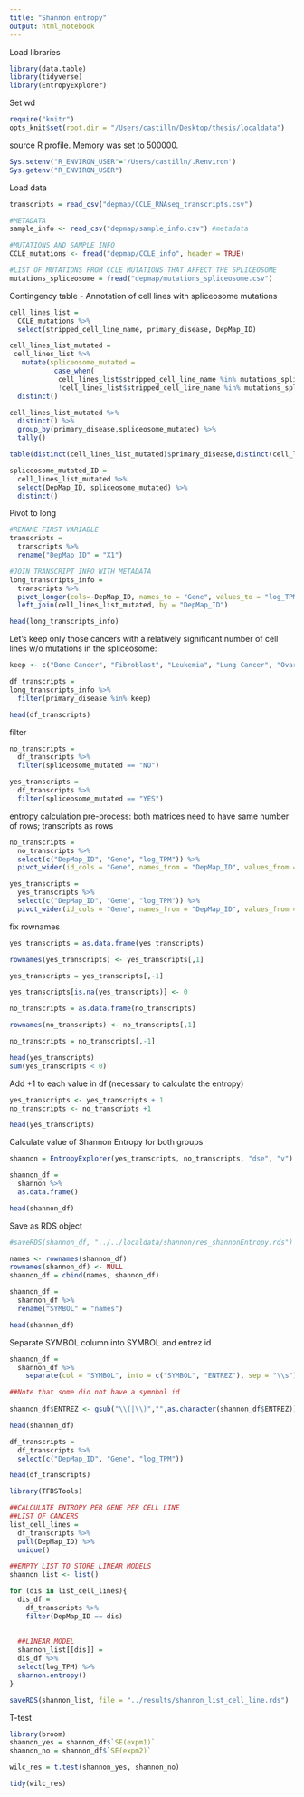 ```yaml
---
title: "Shannon entropy"
output: html_notebook
---
```


Load libraries
```r
library(data.table)
library(tidyverse)
library(EntropyExplorer)
```

Set wd 
```r
require("knitr")
opts_knit$set(root.dir = "/Users/castilln/Desktop/thesis/localdata")
```
source R profile. Memory was set to 500000.
```r
Sys.setenv("R_ENVIRON_USER"='/Users/castilln/.Renviron')
Sys.getenv("R_ENVIRON_USER")

```
Load data
```r
transcripts = read_csv("depmap/CCLE_RNAseq_transcripts.csv")

#METADATA
sample_info <- read_csv("depmap/sample_info.csv") #metadata

#MUTATIONS AND SAMPLE INFO
CCLE_mutations <- fread("depmap/CCLE_info", header = TRUE) 

#LIST OF MUTATIONS FROM CCLE MUTATIONS THAT AFFECT THE SPLICEOSOME
mutations_spliceosome = fread("depmap/mutations_spliceosome.csv")
```
Contingency table - Annotation of cell lines with spliceosome mutations
```r
cell_lines_list = 
  CCLE_mutations %>% 
  select(stripped_cell_line_name, primary_disease, DepMap_ID) 

cell_lines_list_mutated = 
 cell_lines_list %>% 
   mutate(spliceosome_mutated = 
           case_when(
            cell_lines_list$stripped_cell_line_name %in% mutations_spliceosome$stripped_cell_line_name ~ "YES", #if the mutation is in a gene from the spliceosome: 1 
            !cell_lines_list$stripped_cell_line_name %in% mutations_spliceosome$stripped_cell_line_name ~ "NO")) %>% 
  distinct()

cell_lines_list_mutated %>% 
  distinct() %>%
  group_by(primary_disease,spliceosome_mutated) %>%
  tally()

table(distinct(cell_lines_list_mutated)$primary_disease,distinct(cell_lines_list_mutated)$spliceosome_mutated)

spliceosome_mutated_ID = 
  cell_lines_list_mutated %>% 
  select(DepMap_ID, spliceosome_mutated) %>% 
  distinct() 
```

Pivot to long 
```r
#RENAME FIRST VARIABLE 
transcripts = 
  transcripts %>% 
  rename("DepMap_ID" = "X1")

#JOIN TRANSCRIPT INFO WITH METADATA
long_transcripts_info = 
  transcripts %>% 
  pivot_longer(cols=-DepMap_ID, names_to = "Gene", values_to = "log_TPM") %>% 
  left_join(cell_lines_list_mutated, by = "DepMap_ID")

head(long_transcripts_info)
```

Let's keep only those cancers with a relatively significant number of cell lines w/o mutations in the spliceosome:
```r
keep <- c("Bone Cancer", "Fibroblast", "Leukemia", "Lung Cancer", "Ovarian Cancer", "Pancreatic Cancer", "Sarcoma", "Skin Cancer")

df_transcripts = 
long_transcripts_info %>% 
  filter(primary_disease %in% keep)

head(df_transcripts)
```
filter
```r
no_transcripts = 
  df_transcripts %>% 
  filter(spliceosome_mutated == "NO")

yes_transcripts = 
  df_transcripts %>% 
  filter(spliceosome_mutated == "YES")
```

entropy calculation
pre-process: both matrices need to have same number of rows; transcripts as rows
```r
no_transcripts = 
  no_transcripts %>% 
  select(c("DepMap_ID", "Gene", "log_TPM")) %>% 
  pivot_wider(id_cols = "Gene", names_from = "DepMap_ID", values_from = "log_TPM")
```

```r
yes_transcripts = 
  yes_transcripts %>% 
  select(c("DepMap_ID", "Gene", "log_TPM")) %>% 
  pivot_wider(id_cols = "Gene", names_from = "DepMap_ID", values_from = "log_TPM")
```

fix rownames
```r
yes_transcripts = as.data.frame(yes_transcripts)

rownames(yes_transcripts) <- yes_transcripts[,1]

yes_transcripts = yes_transcripts[,-1]

yes_transcripts[is.na(yes_transcripts)] <- 0
```

```r
no_transcripts = as.data.frame(no_transcripts)

rownames(no_transcripts) <- no_transcripts[,1]

no_transcripts = no_transcripts[,-1]
```


```r
head(yes_transcripts)
sum(yes_transcripts < 0)
```
Add +1 to each value in df (necessary to calculate the entropy)
```r
yes_transcripts <- yes_transcripts + 1
no_transcripts <- no_transcripts +1
```

```r
head(yes_transcripts)
```

Calculate value of Shannon Entropy for both groups
```r
shannon = EntropyExplorer(yes_transcripts, no_transcripts, "dse", "v")   
```

```r
shannon_df = 
  shannon %>% 
  as.data.frame()

head(shannon_df)
```

Save as RDS object
```r
#saveRDS(shannon_df, "../../localdata/shannon/res_shannonEntropy.rds")
```

```r
names <- rownames(shannon_df) 
rownames(shannon_df) <- NULL
shannon_df = cbind(names, shannon_df)

shannon_df = 
  shannon_df %>% 
  rename("SYMBOL" = "names")

head(shannon_df)
```
Separate SYMBOL column into SYMBOL and entrez id 
```r
shannon_df = 
  shannon_df %>%
    separate(col = "SYMBOL", into = c("SYMBOL", "ENTREZ"), sep = "\\s") 

##Note that some did not have a symnbol id
   
shannon_df$ENTREZ <- gsub("\\(|\\)","",as.character(shannon_df$ENTREZ))

head(shannon_df)
```

```r
df_transcripts = 
  df_transcripts %>% 
  select(c("DepMap_ID", "Gene", "log_TPM"))

head(df_transcripts)
```

```r
library(TFBSTools)

##CALCULATE ENTROPY PER GENE PER CELL LINE
##LIST OF CANCERS
list_cell_lines = 
  df_transcripts %>% 
  pull(DepMap_ID) %>% 
  unique()

##EMPTY LIST TO STORE LINEAR MODELS
shannon_list <- list()

for (dis in list_cell_lines){
  dis_df = 
    df_transcripts %>% 
    filter(DepMap_ID == dis)
  
  
  ##LINEAR MODEL
  shannon_list[[dis]] = 
  dis_df %>% 
  select(log_TPM) %>% 
  shannon.entropy()
}
```

```r
saveRDS(shannon_list, file = "../results/shannon_list_cell_line.rds")
```

T-test
```r
library(broom)
shannon_yes = shannon_df$`SE(expm1)`
shannon_no = shannon_df$`SE(expm2)`

wilc_res = t.test(shannon_yes, shannon_no)

tidy(wilc_res)
```


